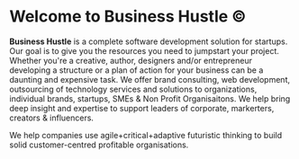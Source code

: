 

# Welcome to Business Hustle ©

**Business Hustle**  is a complete software development solution for startups. Our goal is to give you the resources you need to jumpstart your project. Whether you're a creative, author, designers and/or entrepreneur developing a structure or a plan of action for your business can be a daunting and expensive task.
We offer brand consulting, web development, outsourcing of technology services and solutions to organizations, individual brands, startups, SMEs & Non Profit Organisaitons. We help bring deep insight and expertise to support leaders of corporate, markerters, creators & influencers.

We help companies use agile+critical+adaptive futuristic thinking to build solid customer-centred profitable organisations.


